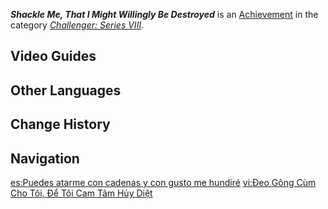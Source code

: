 {{Achievement Infobox
|id           = 82183
|order id     = 2182
|category     = Challenger: Series VIII
|description  = During the climax of "[[Icewind Suite]]: Dirge of Coppelia," use Coppelius's attack to make all the Dirge's whirlwinds undergo Elemental Conversion.
|requirements = 
|primogems    = 5
|tracking     = 
|topic        = Icewind Suite
|hidden       = 
}}
'''''Shackle Me, That I Might Willingly Be Destroyed''''' is an [[Achievement]] in the category ''[[Challenger: Series VIII]]''.
<!--
==Gameplay Notes==

==Gallery==
{{Preview
|size=300px
|file=
|caption=
}}

==Trivia==
-->
==Video Guides==
{{EVT
|video1   = TR0t0tTk-I4
|caption1 = Achievement Guide
}}

==Other Languages==
{{Other Languages
|en      = Shackle Me, That I Might Willingly Be Destroyed
|zhs     = 给我套上枷锁，让我甘心毁灭
|zhs_rm  = Wèi Wǒ Tàoshàng Jiāsuǒ, Ràng Wǒ Gānxīn Huǐmiè
|zht     = 為我套上枷鎖，讓我甘心毀滅
|zht_rm  = Wèi Wǒ Tàoshàng Jiāsuǒ, Ràng Wǒ Gānxīn Huǐmiè
|zh_tl   = Put Shackles on Me, Let Me be Willingly Destroyed
|ja      = さあ、鎖で縛りあげるがいい。よろこんで滅びよう。
|ja_rm   = Saa, Kusari de Shibariageru ga Ii. Yorokonde Horobiyou.
|ja_tl   = 
|ko      = 나를 사슬로 묶어도 좋다. 기꺼이 멸망해 주마
|ko_rm   = 
|ko_tl   = 
|es      = Puedes atarme con cadenas y con gusto me hundiré
|es_tl   = You can Tie me up with Chains and I'll Gladly Sink
|fr      = Enchaîne-moi, que je sois volontairement détruite
|fr_tl   = Shackle Me, That I Willingly Be Destroyed
|ru      = Наложи на меня оковы, я охотно приму свой конец
|ru_tl   = Put Me in Shackles, I Will Willingly Accept My End
|th      = พันธนาการฉันไว้ ให้ฉันยินยอมที่จะแหลกสลาย
|th_rm   = 
|th_tl   = 
|vi      = Đeo Gông Cùm Cho Tôi, Để Tôi Cam Tâm Hủy Diệt
|vi_tl   = 
|de      = Leg mich in Ketten und mach mich zu deinem willigen Zerstörer
|de_tl   = Put Me in Chains and Make Me Your Willing Destroyer
|id      = Belenggu Diriku, Agar Diriku Rela Kau Hancurkan
|id_tl   = Shackle Me, So I am Willing to be Destroyed by You
|pt      = Acorrente-me, Para Que Eu Possa Ser Destruí-la
|pt_tl   = 
|tr      = Vur Prangayı, Belki De Yok Edilmek İstiyorumdur
|tr_tl   = Hit the Shackles, Maybe I Want to be Destroyed
|it      = Incatenatemi, affinché io possa essere distrutto
|it_tl   = 
}}

==Change History==
{{Change History|4.1}}
<!--
==References==
{{Reflist}}
-->
==Navigation==
{{Achievement Navbox}}

[[es:Puedes atarme con cadenas y con gusto me hundiré]]
[[vi:Đeo Gông Cùm Cho Tôi, Để Tôi Cam Tâm Hủy Diệt]]